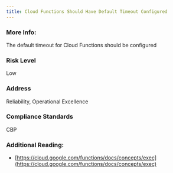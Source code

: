 ```yaml
---
title: Cloud Functions Should Have Default Timeout Configured
---
```


### More Info:

The default timeout for Cloud Functions should be configured

### Risk Level

Low

### Address

Reliability, Operational Excellence

### Compliance Standards

CBP

### Additional Reading:

- [https://cloud.google.com/functions/docs/concepts/exec](https://cloud.google.com/functions/docs/concepts/exec)
